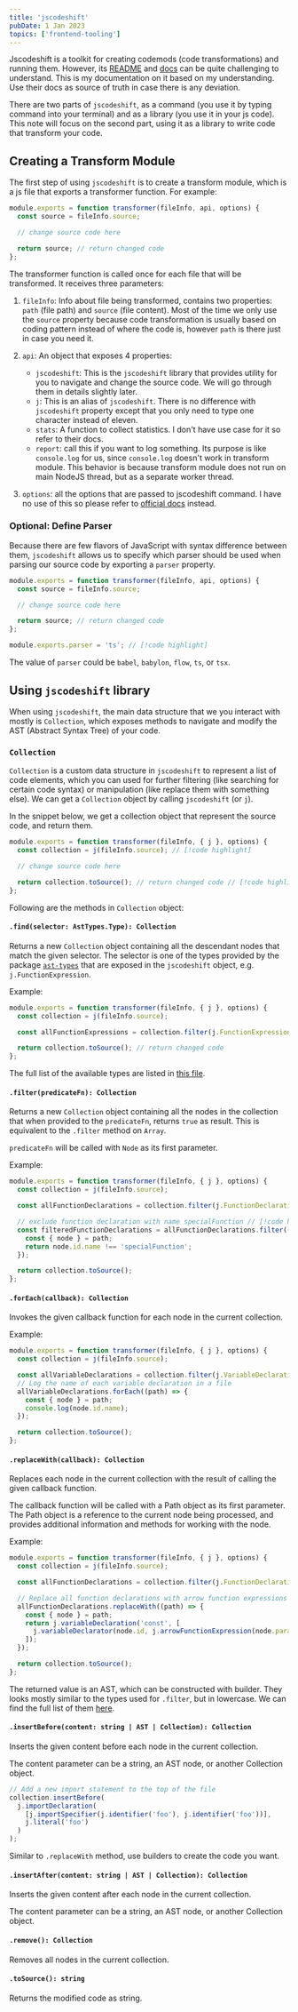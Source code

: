 ```yaml
---
title: 'jscodeshift'
pubDate: 1 Jan 2023
topics: ['frontend-tooling']
---
```


Jscodeshift is a toolkit for creating codemods (code transformations) and running them. However, its [README](https://github.com/facebook/jscodeshift#jscodeshift--) and [docs](https://github.com/facebook/jscodeshift/wiki/jscodeshift-Documentation) can be quite challenging to understand. This is my documentation on it based on my understanding. Use their docs as source of truth in case there is any deviation.

There are two parts of `jscodeshift`, as a command (you use it by typing command into your terminal) and as a library (you use it in your js code). This note will focus on the second part, using it as a library to write code that transform your code.

## Creating a Transform Module

The first step of using `jscodeshift` is to create a transform module, which is a js file that exports a transformer function. For example:

```js
module.exports = function transformer(fileInfo, api, options) {
  const source = fileInfo.source;

  // change source code here

  return source; // return changed code
};
```

The transformer function is called once for each file that will be transformed. It receives three parameters:

1. `fileInfo`: Info about file being transformed, contains two properties: `path` (file path) and `source` (file content). Most of the time we only use the `source` property because code transformation is usually based on coding pattern instead of where the code is, however `path` is there just in case you need it.
1. `api`: An object that exposes 4 properties:

   - `jscodeshift`: This is the `jscodeshift` library that provides utility for you to navigate and change the source code. We will go through them in details slightly later.
   - `j`: This is an alias of `jscodeshift`. There is no difference with `jscodeshift` property except that you only need to type one character instead of eleven.
   - `stats`: A function to collect statistics. I don't have use case for it so refer to their docs.
   - `report`: call this if you want to log something. Its purpose is like `console.log` for us, since `console.log` doesn't work in transform module. This behavior is because transform module does not run on main NodeJS thread, but as a separate worker thread.

1. `options`: all the options that are passed to jscodeshift command. I have no use of this so please refer to [official docs](https://github.com/facebook/jscodeshift#options) instead.

### Optional: Define Parser

Because there are few flavors of JavaScript with syntax difference between them, `jscodeshift` allows us to specify which parser should be used when parsing our source code by exporting a `parser` property.

```js twoslash
module.exports = function transformer(fileInfo, api, options) {
  const source = fileInfo.source;

  // change source code here

  return source; // return changed code
};

module.exports.parser = 'ts'; // [!code highlight]
```

The value of `parser` could be `babel`, `babylon`, `flow`, `ts`, or `tsx`.

## Using `jscodeshift` library

When using `jscodeshift`, the main data structure that we you interact with mostly is `Collection`, which exposes methods to navigate and modify the AST (Abstract Syntax Tree) of your code.

### `Collection`

`Collection` is a custom data structure in `jscodeshift` to represent a list of code elements, which you can used for further filtering (like searching for certain code syntax) or manipulation (like replace them with something else). We can get a `Collection` object by calling `jscodeshift` (or `j`).

In the snippet below, we get a collection object that represent the source code, and return them.

```js
module.exports = function transformer(fileInfo, { j }, options) {
  const collection = j(fileInfo.source); // [!code highlight]

  // change source code here

  return collection.toSource(); // return changed code // [!code highlight]
};
```

Following are the methods in `Collection` object:

#### `.find(selector: AstTypes.Type): Collection`

Returns a new `Collection` object containing all the descendant nodes that match the given selector. The selector is one of the types provided by the package [`ast-types`](https://github.com/benjamn/ast-types/tree/master) that are exposed in the `jscodeshift` object, e.g. `j.FunctionExpression`.

Example:

```js
module.exports = function transformer(fileInfo, { j }, options) {
  const collection = j(fileInfo.source);

  const allFunctionExpressions = collection.filter(j.FunctionExpression);

  return collection.toSource(); // return changed code
};
```

The full list of the available types are listed in [this file](https://github.com/benjamn/ast-types/blob/master/src/gen/namedTypes.ts).

#### `.filter(predicateFn): Collection`

Returns a new `Collection` object containing all the nodes in the collection that when provided to the `predicateFn`, returns `true` as result. This is equivalent to the `.filter` method on `Array`.

`predicateFn` will be called with `Node` as its first parameter.

Example:

```js
module.exports = function transformer(fileInfo, { j }, options) {
  const collection = j(fileInfo.source);

  const allFunctionDeclarations = collection.filter(j.FunctionDeclaration);

  // exclude function declaration with name specialFunction // [!code highlight:5]
  const filteredFunctionDeclarations = allFunctionDeclarations.filter((path) => {
    const { node } = path;
    return node.id.name !== 'specialFunction';
  });

  return collection.toSource();
};
```

#### `.forEach(callback): Collection`

Invokes the given callback function for each node in the current collection.

Example:

```js
module.exports = function transformer(fileInfo, { j }, options) {
  const collection = j(fileInfo.source);

  const allVariableDeclarations = collection.filter(j.VariableDeclaration); // [!code highlight:6]
  // Log the name of each variable declaration in a file
  allVariableDeclarations.forEach((path) => {
    const { node } = path;
    console.log(node.id.name);
  });

  return collection.toSource();
};
```

#### `.replaceWith(callback): Collection`

Replaces each node in the current collection with the result of calling the given callback function.

The callback function will be called with a Path object as its first parameter. The Path object is a reference to the current node being processed, and provides additional information and methods for working with the node.

Example:

```js
module.exports = function transformer(fileInfo, { j }, options) {
  const collection = j(fileInfo.source);

  const allFunctionDeclarations = collection.filter(j.FunctionDeclaration);

  // Replace all function declarations with arrow function expressions // [!code highlight:7]
  allFunctionDeclarations.replaceWith((path) => {
    const { node } = path;
    return j.variableDeclaration('const', [
      j.variableDeclarator(node.id, j.arrowFunctionExpression(node.params, node.body)),
    ]);
  });

  return collection.toSource();
};
```

The returned value is an AST, which can be constructed with builder. They looks mostly similar to the types used for `.filter`, but in lowercase. We can find the full list of them [here](https://github.com/benjamn/ast-types/blob/master/src/gen/builders.ts#L3747).

#### `.insertBefore(content: string | AST | Collection): Collection`

Inserts the given content before each node in the current collection.

The content parameter can be a string, an AST node, or another Collection object.

```js
// Add a new import statement to the top of the file
collection.insertBefore(
  j.importDeclaration(
    [j.importSpecifier(j.identifier('foo'), j.identifier('foo'))],
    j.literal('foo')
  )
);
```

Similar to `.replaceWith` method, use builders to create the code you want.

#### `.insertAfter(content: string | AST | Collection): Collection`

Inserts the given content after each node in the current collection.

The content parameter can be a string, an AST node, or another Collection object.

#### `.remove(): Collection`

Removes all nodes in the current collection.

#### `.toSource(): string`

Returns the modified code as string.
